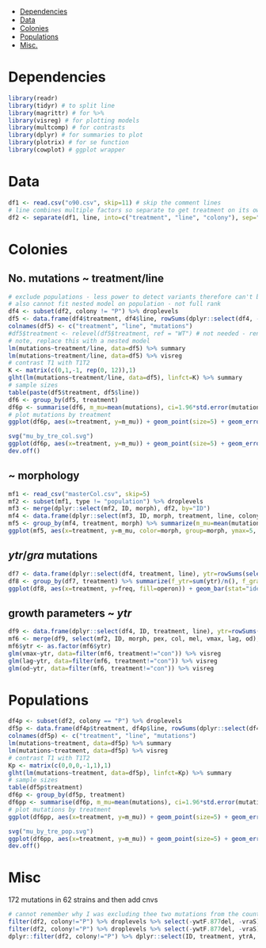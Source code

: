 - [Dependencies](#dependencies)
- [Data](#data)
- [Colonies](#colonies)
- [Populations](#populations)
- [Misc.](#misc)

# Dependencies
```r
library(readr)
library(tidyr) # to split line
library(magrittr) # for %>%
library(visreg) # for plotting models
library(multcomp) # for contrasts
library(dplyr) # for summaries to plot
library(plotrix) # for se function
library(cowplot) # ggplot wrapper
```

# Data
```r
df1 <- read.csv("o90.csv", skip=11) # skip the comment lines
# line combines multiple factors so separate to get treatment on its own.
df2 <- separate(df1, line, into=c("treatment", "line", "colony"), sep="-", extra="merge")
```

# Colonies

## No. mutations ~ treatment/line
```r
# exclude populations - less power to detect variants therefore can't be in the same model as colonies.
# also cannot fit nested model on population - not full rank
df4 <- subset(df2, colony != "P") %>% droplevels
df5 <- data.frame(df4$treatment, df4$line, rowSums(dplyr::select(df4, -ID, -treatment, -line, -colony))) %>% droplevels
colnames(df5) <- c("treatment", "line", "mutations")
#df5$treatment <- relevel(df5$treatment, ref = "WT") # not needed - renamed "WT" to "con"
# note, replace this with a nested model
lm(mutations~treatment/line, data=df5) %>% summary
lm(mutations~treatment/line, data=df5) %>% visreg
# contrast T1 with T1T2
K <- matrix(c(0,1,-1, rep(0, 12)),1)
glht(lm(mutations~treatment/line, data=df5), linfct=K) %>% summary
# sample sizes
table(paste(df5$treatment, df5$line))
df6 <- group_by(df5, treatment)
df6p <- summarise(df6, m_mu=mean(mutations), ci=1.96*std.error(mutations))
# plot mutations by treatment
ggplot(df6p, aes(x=treatment, y=m_mu)) + geom_point(size=5) + geom_errorbar(aes(ymin=m_mu-ci, ymax=m_mu+ci), width=0.2) + ylab("# mutations")
```

```r
svg("mu_by_tre_col.svg")
ggplot(df6p, aes(x=treatment, y=m_mu)) + geom_point(size=5) + geom_errorbar(aes(ymin=m_mu-ci, ymax=m_mu+ci), width=0.2) + ylab("# mutations")
dev.off()
```

## ~ morphology
```r
mf1 <- read_csv("masterCol.csv", skip=5)
mf2 <- subset(mf1, type != "population") %>% droplevels
mf3 <- merge(dplyr::select(mf2, ID, morph), df2, by="ID")
mf4 <- data.frame(dplyr::select(mf3, ID, morph, treatment, line, colony), mutations=rowSums(dplyr::select(mf3, -ID, -morph, -treatment, -line, -colony))) %>% filter(treatment!="ANCESTOR") %>% droplevels
mf5 <- group_by(mf4, treatment, morph) %>% summarize(m_mu=mean(mutations), ci=1.96*std.error(mutations))
ggplot(mf5, aes(x=treatment, y=m_mu, color=morph, group=morph, ymax=5, ymin=1)) + geom_point(size=5, position=position_dodge(width = .5)) + geom_errorbar(aes(ymin=m_mu-ci, ymax=m_mu+ci), width=0.2, position=position_dodge(width = .5)) + ylab("# mutations") + xlab("selection")
```

## *ytr*/*gra* mutations
```r
df7 <- data.frame(dplyr::select(df4, treatment, line), ytr=rowSums(select(df4, ytrA, ytrB)), gra=rowSums(select(df4, graS, graR)))
df8 <- group_by(df7, treatment) %>% summarize(f_ytr=sum(ytr)/n(), f_gra=sum(gra)/n()) %>% gather(operon, freq, -treatment)
ggplot(df8, aes(x=treatment, y=freq, fill=operon)) + geom_bar(stat="identity", position="dodge")
```

## growth parameters ~ *ytr*
```r
df9 <- data.frame(dplyr::select(df4, ID, treatment, line), ytr=rowSums(select(df4, ytrA, ytrB)), gra=rowSums(select(df4, graS, graR)))
mf6 <- merge(df9, select(mf2, ID, morph, pex, col, mel, vmax, lag, od), by="ID") 
mf6$ytr <- as.factor(mf6$ytr)
glm(vmax~ytr, data=filter(mf6, treatment!="con")) %>% visreg
glm(lag~ytr, data=filter(mf6, treatment!="con")) %>% visreg
glm(od~ytr, data=filter(mf6, treatment!="con")) %>% visreg
```

# Populations
```r
df4p <- subset(df2, colony == "P") %>% droplevels
df5p <- data.frame(df4p$treatment, df4p$line, rowSums(dplyr::select(df4p, -ID, -treatment, -line, -colony))) %>% droplevels
colnames(df5p) <- c("treatment", "line", "mutations")
lm(mutations~treatment, data=df5p) %>% summary
lm(mutations~treatment, data=df5p) %>% visreg
# contrast T1 with T1T2
Kp <- matrix(c(0,0,0,-1,1),1)
glht(lm(mutations~treatment, data=df5p), linfct=Kp) %>% summary
# sample sizes
table(df5p$treatment)
df6p <- group_by(df5p, treatment)
df6pp <- summarise(df6p, m_mu=mean(mutations), ci=1.96*std.error(mutations))
# plot mutations by treatment
ggplot(df6pp, aes(x=treatment, y=m_mu)) + geom_point(size=5) + geom_errorbar(aes(ymin=m_mu-ci, ymax=m_mu+ci), width=0.2) + ylab("# mutations")
```

```r
svg("mu_by_tre_pop.svg")
ggplot(df6pp, aes(x=treatment, y=m_mu)) + geom_point(size=5) + geom_errorbar(aes(ymin=m_mu-ci, ymax=m_mu+ci), width=0.2) + ylab("# mutations")
dev.off()
```

# Misc
172 mutations in 62 strains and then add cnvs
```r
# cannot remember why I was excluding thee two mutations from the count
filter(df2, colony!="P") %>% droplevels %>% select(-ywtF.877del, -vraS) %>% gather(gene, mutation, -treatment, -line, -colony, -ID) %>% filter(mutation==1) %>% nrow
filter(df2, colony!="P") %>% droplevels %>% select(-ywtF.877del, -vraS) %>% gather(gene, mutation, -treatment, -line, -colony, -ID) %>% filter(mutation==1) %>% select(ID) %>% unique %>% nrow
dplyr::filter(df2, colony!="P") %>% dplyr::select(ID, treatment, ytrA, ytrB, graS, graR) %>% group_by(ID, treatment) %>% summarize(count = sum(ytrA, ytrB, graS, graR)) %>% dplyr::filter(treatment=="T1T2" | treatment=="T1") %>% as.data.frame
```
